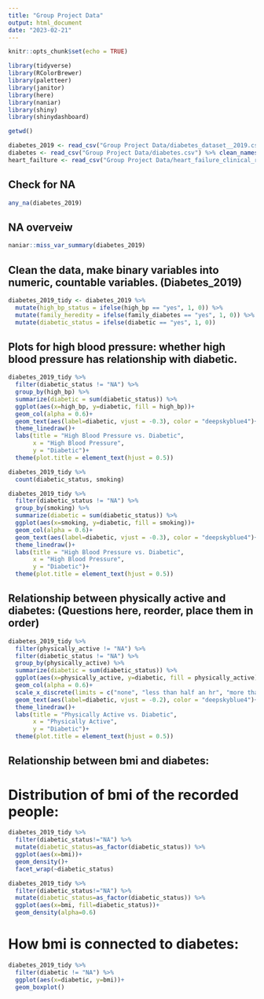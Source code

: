 ```yaml
---
title: "Group Project Data"
output: html_document
date: "2023-02-21"
---
```


```r
knitr::opts_chunk$set(echo = TRUE)
```

```r
library(tidyverse)
library(RColorBrewer)
library(paletteer)
library(janitor)
library(here)
library(naniar)
library(shiny)
library(shinydashboard)
```

```r
getwd()
```

```r
diabetes_2019 <- read_csv("Group Project Data/diabetes_dataset__2019.csv") %>% clean_names()
diabetes <- read_csv("Group Project Data/diabetes.csv") %>% clean_names()
heart_failture <- read_csv("Group Project Data/heart_failure_clinical_records_dataset.csv") %>% clean_names()
```
## Check for NA
```r
any_na(diabetes_2019)
```
## NA overveiw
```r
naniar::miss_var_summary(diabetes_2019)
```

## Clean the data, make binary variables into numeric, countable variables. (Diabetes_2019)
```r
diabetes_2019_tidy <- diabetes_2019 %>% 
  mutate(high_bp_status = ifelse(high_bp == "yes", 1, 0)) %>% 
  mutate(family_heredity = ifelse(family_diabetes == "yes", 1, 0)) %>% 
  mutate(diabetic_status = ifelse(diabetic == "yes", 1, 0))
```

## Plots for high blood pressure: whether high blood pressure has relationship with diabetic. 
```r
diabetes_2019_tidy %>% 
  filter(diabetic_status != "NA") %>% 
  group_by(high_bp) %>%
  summarize(diabetic = sum(diabetic_status)) %>% 
  ggplot(aes(x=high_bp, y=diabetic, fill = high_bp))+
  geom_col(alpha = 0.6)+
  geom_text(aes(label=diabetic, vjust = -0.3), color = "deepskyblue4")+
  theme_linedraw()+
  labs(title = "High Blood Pressure vs. Diabetic", 
       x = "High Blood Pressure",
       y = "Diabetic")+
  theme(plot.title = element_text(hjust = 0.5))
```
```r
diabetes_2019_tidy %>% 
  count(diabetic_status, smoking)
```

```r
diabetes_2019_tidy %>% 
  filter(diabetic_status != "NA") %>% 
  group_by(smoking) %>%
  summarize(diabetic = sum(diabetic_status)) %>% 
  ggplot(aes(x=smoking, y=diabetic, fill = smoking))+
  geom_col(alpha = 0.6)+
  geom_text(aes(label=diabetic, vjust = -0.3), color = "deepskyblue4")+
  theme_linedraw()+
  labs(title = "High Blood Pressure vs. Diabetic", 
       x = "High Blood Pressure",
       y = "Diabetic")+
  theme(plot.title = element_text(hjust = 0.5))
```

## Relationship between physically active and diabetes: (Questions here, reorder, place them in order)
```r
diabetes_2019_tidy %>% 
  filter(physically_active != "NA") %>% 
  filter(diabetic_status != "NA") %>% 
  group_by(physically_active) %>% 
  summarize(diabetic = sum(diabetic_status)) %>% 
  ggplot(aes(x=physically_active, y=diabetic, fill = physically_active))+
  geom_col(alpha = 0.6)+
  scale_x_discrete(limits = c("none", "less than half an hr", "more than half an hr", "one hr or more"))+
  geom_text(aes(label=diabetic, vjust = -0.2), color = "deepskyblue4")+
  theme_linedraw()+
  labs(title = "Physically Active vs. Diabetic", 
       x = "Physically Active",
       y = "Diabetic")+
  theme(plot.title = element_text(hjust = 0.5))
```

## Relationship between bmi and diabetes:

# Distribution of bmi of the recorded people:
```r
diabetes_2019_tidy %>% 
  filter(diabetic_status!="NA") %>% 
  mutate(diabetic_status=as_factor(diabetic_status)) %>% 
  ggplot(aes(x=bmi))+
  geom_density()+
  facet_wrap(~diabetic_status)
```

```r
diabetes_2019_tidy %>% 
  filter(diabetic_status!="NA") %>% 
  mutate(diabetic_status=as_factor(diabetic_status)) %>% 
  ggplot(aes(x=bmi, fill=diabetic_status))+
  geom_density(alpha=0.6)
```

# How bmi is connected to diabetes:
```r
diabetes_2019_tidy %>% 
  filter(diabetic != "NA") %>% 
  ggplot(aes(x=diabetic, y=bmi))+
  geom_boxplot()
```

